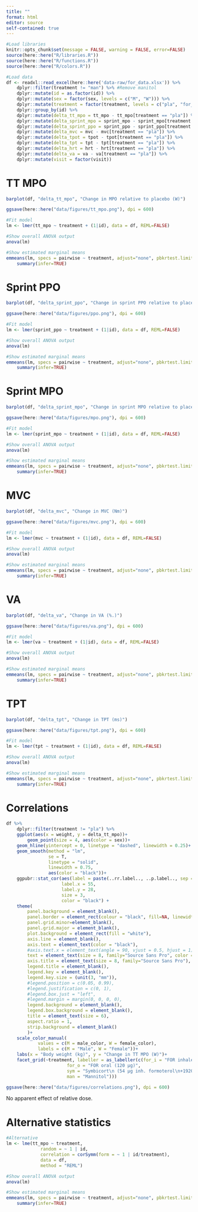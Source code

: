 ```yaml
---
title: ""
format: html
editor: source
self-contained: true
---
```


```r
#Load libraries
knitr::opts_chunk$set(message = FALSE, warning = FALSE, error=FALSE)
source(here::here("R/libraries.R"))
source(here::here("R/functions.R"))
source(here::here("R/colors.R"))
```


```r
#Load data
df <- readxl::read_excel(here::here('data-raw/for_data.xlsx')) %>% 
    dplyr::filter(treatment != "man") %>% #Remove manitol
    dplyr::mutate(id = as.factor(id)) %>% 
    dplyr::mutate(sex = factor(sex, levels = c("M", "W"))) %>%
    dplyr::mutate(treatment = factor(treatment, levels = c("pla", "for_i", "for_o", "sym", "man"))) %>%
    dplyr::group_by(id) %>% 
    dplyr::mutate(delta_tt_mpo = tt_mpo - tt_mpo[treatment == "pla"]) %>% 
    dplyr::mutate(delta_sprint_mpo = sprint_mpo - sprint_mpo[treatment == "pla"]) %>% 
    dplyr::mutate(delta_sprint_ppo = sprint_ppo - sprint_ppo[treatment == "pla"]) %>% 
    dplyr::mutate(delta_mvc = mvc - mvc[treatment == "pla"]) %>% 
    dplyr::mutate(delta_tpot = tpot - tpot[treatment == "pla"]) %>% 
    dplyr::mutate(delta_tpt = tpt - tpt[treatment == "pla"]) %>% 
    dplyr::mutate(delta_hrt = hrt - hrt[treatment == "pla"]) %>%
    dplyr::mutate(delta_va = va - va[treatment == "pla"]) %>% 
    dplyr::mutate(visit = factor(visit))
```

# TT MPO
```r
barplot(df, "delta_tt_mpo", "Change in MPO relative to placebo (W)")

ggsave(here::here("data/figures/tt_mpo.png"), dpi = 600)
```

```r
#Fit model
lm <- lmer(tt_mpo ~ treatment + (1|id), data = df, REML=FALSE)

#Show overall ANOVA output
anova(lm)

#Show estimated marginal means
emmeans(lm, specs = pairwise ~ treatment, adjust="none", pbkrtest.limit = 5000, lmerTest.limit = 5000) %>% 
    summary(infer=TRUE)

```

# Sprint PPO
```r
barplot(df, "delta_sprint_ppo", "Change in sprint PPO relative to placebo (W)")

ggsave(here::here("data/figures/ppo.png"), dpi = 600)
```

```r
#Fit model
lm <- lmer(sprint_ppo ~ treatment + (1|id), data = df, REML=FALSE)

#Show overall ANOVA output
anova(lm)

#Show estimated marginal means
emmeans(lm, specs = pairwise ~ treatment, adjust="none", pbkrtest.limit = 5000, lmerTest.limit = 5000) %>% 
    summary(infer=TRUE)

```

# Sprint MPO
```r
barplot(df, "delta_sprint_mpo", "Change in sprint MPO relative to placebo (W)")

ggsave(here::here("data/figures/mpo.png"), dpi = 600)
```

```r
#Fit model
lm <- lmer(sprint_mpo ~ treatment + (1|id), data = df, REML=FALSE)

#Show overall ANOVA output
anova(lm)

#Show estimated marginal means
emmeans(lm, specs = pairwise ~ treatment, adjust="none", pbkrtest.limit = 5000, lmerTest.limit = 5000) %>% 
    summary(infer=TRUE)

```

# MVC
```r
barplot(df, "delta_mvc", "Change in MVC (Nm)")

ggsave(here::here("data/figures/mvc.png"), dpi = 600)
```

```r
#Fit model
lm <- lmer(mvc ~ treatment + (1|id), data = df, REML=FALSE)

#Show overall ANOVA output
anova(lm)

#Show estimated marginal means
emmeans(lm, specs = pairwise ~ treatment, adjust="none", pbkrtest.limit = 5000, lmerTest.limit = 5000) %>% 
    summary(infer=TRUE)

```

# VA
```r
barplot(df, "delta_va", "Change in VA (%.)")

ggsave(here::here("data/figures/va.png"), dpi = 600)
```

```r
#Fit model
lm <- lmer(va ~ treatment + (1|id), data = df, REML=FALSE)

#Show overall ANOVA output
anova(lm)

#Show estimated marginal means
emmeans(lm, specs = pairwise ~ treatment, adjust="none", pbkrtest.limit = 5000, lmerTest.limit = 5000) %>% 
    summary(infer=TRUE)

```

# TPT
```r
barplot(df, "delta_tpt", "Change in TPT (ms)")

ggsave(here::here("data/figures/tpt.png"), dpi = 600)
```

```r
#Fit model
lm <- lmer(tpt ~ treatment + (1|id), data = df, REML=FALSE)

#Show overall ANOVA output
anova(lm)

#Show estimated marginal means
emmeans(lm, specs = pairwise ~ treatment, adjust="none", pbkrtest.limit = 5000, lmerTest.limit = 5000) %>% 
    summary(infer=TRUE)

```

# Correlations
```r
df %>% 
    dplyr::filter(treatment != "pla") %>% 
    ggplot(aes(x = weight, y = delta_tt_mpo))+
        geom_point(size = 4, aes(color = sex))+
    geom_hline(yintercept = 0, linetype = "dashed", linewidth = 0.25)+
    geom_smooth(method = "lm",
                se = T,
                linetype = "solid",
                linewidth = 0.75,
                aes(color = "black"))+
    ggpubr::stat_cor(aes(label = paste(..rr.label.., ..p.label.., sep = "~~~")),
                     label.x = 55,
                     label.y = 28,
                     size = 3,
                     color = "black") +
    theme(
        panel.background = element_blank(),
        panel.border = element_rect(colour = "black", fill=NA, linewidth = 0.25),
        panel.grid.minor=element_blank(),
        panel.grid.major = element_blank(),
        plot.background = element_rect(fill = "white"),
        axis.line = element_blank(),
        axis.text = element_text(color = "black"),
        #axis.text.x = element_text(angle = 90, vjust = 0.5, hjust = 1),
        text = element_text(size = 8, family="Source Sans Pro", color = "black"),
        axis.title = element_text(size = 8, family="Source Sans Pro"),
        legend.title = element_blank(),
        legend.key = element_blank(),
        legend.key.size = (unit(3, "mm")),
        #legend.position = c(0.05, 0.99), 
        #legend.justification = c(0, 1), 
        #legend.box.just = "left", 
        #legend.margin = margin(0, 0, 0, 0),
        legend.background = element_blank(),
        legend.box.background = element_blank(),
        title = element_text(size = 6),
        aspect.ratio = 1,
        strip.background = element_blank()
        )+
    scale_color_manual(
            values = c(M = male_color, W = female_color),
            labels = c(M = "Male", W = "Female"))+
    labs(x = "Body weight (kg)", y = "Change in TT MPO (W)")+
    facet_grid(~treatment, labeller = as_labeller(c(for_i = "FOR inhaled (54 µg)",
                       for_o = "FOR oral (120 µg)",
                       sym = "Symbicort\n (54 µg inh. formoterol\n+1920 µg budesonide)",
                       man = "Mannitol")))

ggsave(here::here("data/figures/correlations.png"), dpi = 600)

```
No apparent effect of relative dose.

# Alternative statistics
```r
#Alternative
lm <- lme(tt_mpo ~ treatment, 
             random = ~ 1 | id, 
             correlation = corSymm(form = ~ 1 | id/treatment),
             data = df,
             method = "REML")

#Show overall ANOVA output
anova(lm)

#Show estimated marginal means
emmeans(lm, specs = pairwise ~ treatment, adjust="none", pbkrtest.limit = 5000, lmerTest.limit = 5000) %>% 
    summary(infer=TRUE)

```
